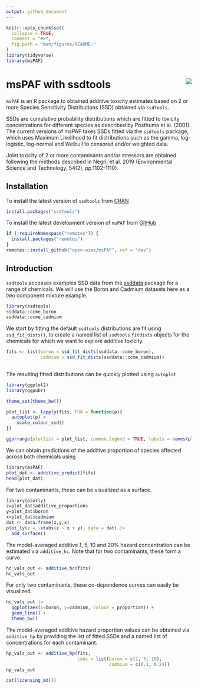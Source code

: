 ```yaml
---
output: github_document
---
```


<!-- README.md is generated from README.Rmd. Please edit that file -->

```r
knitr::opts_chunk$set(
  collapse = TRUE,
  comment = "#>",
  fig.path = "man/figures/README-"
)
library(tidyverse)
library(msPAF)
```


# msPAF with ssdtools <img src="man/figures/logo.png" align="right" />

`msPAF` is an R package to obtained additive toxicity estimates based on 2 or more Species Sensitivity Distributions (SSD) obtained via `ssdtools`. 

SSDs are cumulative probability distributions which are fitted to toxicity concentrations for different species as described by Posthuma et al. (2001).
The current versions of msPAF takes SSDs fitted via the `ssdtools` package, which uses Maximum Likelihood to fit distributions such as the gamma, log-logistic, log-normal and Weibull to censored and/or weighted data.

Joint toxicity of 2 or more contaminants and/or stressors are obtained following the methods described in Negri, et al. 2019 (Environmental Science and Technology, 54(2), pp.1102-1110).



## Installation

To install the latest version of `ssdtools` from [CRAN](https://CRAN.R-project.org/package=ssdtools)
```r
install.packages("ssdtools")
```

To install the latest development version of `msPAF` from [GitHub](https://github.com/open-AIMS/msPAF)

```r
if (!requireNamespace("remotes")) {
  install.packages("remotes")
}
remotes::install_github("open-aims/msPAF", ref = "dev")
```

## Introduction

`ssdtools` accesses examples SSD data from the [ssddata](https://CRAN.R-project.org/package=ssddata) package for a range of chemicals. We will use the Boron and Cadmium datasets here as a two component mixture example.

```r
library(ssdtools)
ssddata::ccme_boron
ssddata::ccme_cadmium
```

We start by fitting the default `ssdtools` distributions are fit using `ssd_fit_dists()`, to create a named list of `ssdtools` `fitdists` objects for the chemicals for which we want to explore additive toxicity.

```r
fits <- list(boron = ssd_fit_dists(ssddata::ccme_boron), 
             cadmium = ssd_fit_dists(ssddata::ccme_cadmium))
             
```

The resulting fitted distributions can be quickly plotted using `autoplot`
```r
library(ggplot2)
library(ggpubr)

theme_set(theme_bw())

plot_list <- lapply(fits, FUN = function(p){
  autoplot(p) +
    scale_colour_ssd()  
})

ggarrange(plotlist = plot_list, common.legend = TRUE, labels = names(plot_list))

```
We can obtain predictions of the additive proportion of species affected across both chemicals using

```r
library(msPAF)
plot_dat <- additive_predict(fits)
head(plot_dat)
```

For two contaminants, these can be visualized as a surface.

```r
library(plotly)
z=plot_dat$additive_proportions
y=plot_dat$boron
x=plot_dat$cadmium
dat <- data.frame(z,y,x)
plot_ly(z = ~xtabs(z ~ x + y), data = dat) |> 
  add_surface() 
```  

The model-averaged additive 1, 5, 10 and 20% hazard concentration can be estimated via `additive_hc`. Note that for two contaminants, these form a curve.

```r
hc_vals_out <- additive_hc(fits)
hc_vals_out
```

For only two contaminants, these co-dependence curves can easily be visualized.

```r
hc_vals_out |> 
  ggplot(aes(x=boron, y=cadmium, colour = proportion)) +
  geom_line() +
  theme_bw()
```
The model-averaged additive hazard proportion values can be obtained via `additive_hp` by providing the list of fitted SSDs and a named list of concentrations for each contaminant.

```r
hp_vals_out <- additive_hp(fits, 
                           conc = list(boron = c(1, 5, 10), 
                                       cadmium = c(0.1, 0.2)))
hp_vals_out
```



```r
cat(licensing_md())
```
